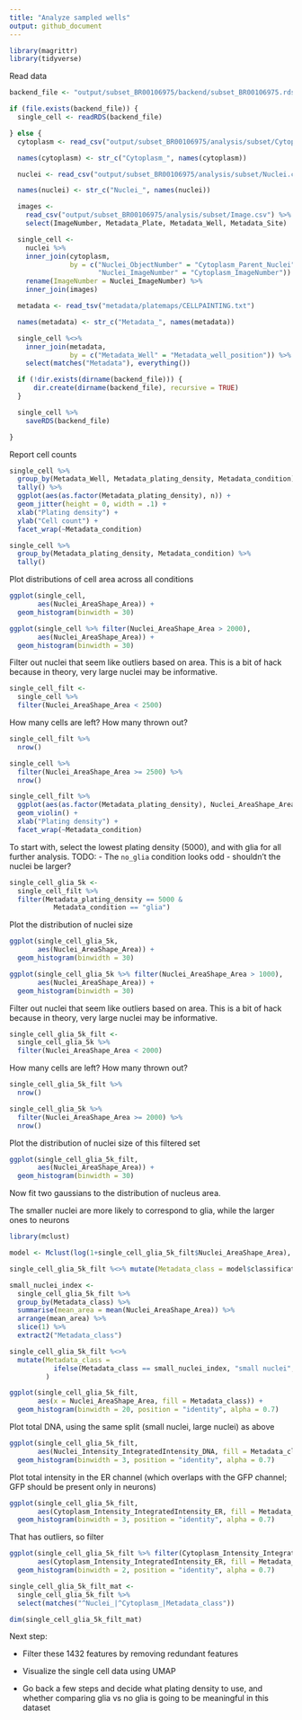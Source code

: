 ```yaml
---
title: "Analyze sampled wells"
output: github_document
---
```


```r
library(magrittr)
library(tidyverse)
```

Read data

```r

backend_file <- "output/subset_BR00106975/backend/subset_BR00106975.rds"

if (file.exists(backend_file)) {
  single_cell <- readRDS(backend_file)

} else {
  cytoplasm <- read_csv("output/subset_BR00106975/analysis/subset/Cytoplasm.csv")

  names(cytoplasm) <- str_c("Cytoplasm_", names(cytoplasm))

  nuclei <- read_csv("output/subset_BR00106975/analysis/subset/Nuclei.csv")

  names(nuclei) <- str_c("Nuclei_", names(nuclei))

  images <-
    read_csv("output/subset_BR00106975/analysis/subset/Image.csv") %>%
    select(ImageNumber, Metadata_Plate, Metadata_Well, Metadata_Site)

  single_cell <-
    nuclei %>%
    inner_join(cytoplasm,
               by = c("Nuclei_ObjectNumber" = "Cytoplasm_Parent_Nuclei",
                      "Nuclei_ImageNumber" = "Cytoplasm_ImageNumber")) %>%
    rename(ImageNumber = Nuclei_ImageNumber) %>%
    inner_join(images)

  metadata <- read_tsv("metadata/platemaps/CELLPAINTING.txt")

  names(metadata) <- str_c("Metadata_", names(metadata))

  single_cell %<>%
    inner_join(metadata,
               by = c("Metadata_Well" = "Metadata_well_position")) %>%
    select(matches("Metadata"), everything())

  if (!dir.exists(dirname(backend_file))) {
      dir.create(dirname(backend_file), recursive = TRUE)
  }

  single_cell %>%
    saveRDS(backend_file)

}

```

Report cell counts

```r
single_cell %>%
  group_by(Metadata_Well, Metadata_plating_density, Metadata_condition) %>%
  tally() %>%
  ggplot(aes(as.factor(Metadata_plating_density), n)) +
  geom_jitter(height = 0, width = .1) +
  xlab("Plating density") +
  ylab("Cell count") +
  facet_wrap(~Metadata_condition)

single_cell %>%
  group_by(Metadata_plating_density, Metadata_condition) %>%
  tally()
```
Plot distributions of cell area across all conditions

```r
ggplot(single_cell,
       aes(Nuclei_AreaShape_Area)) +
  geom_histogram(binwidth = 30)

ggplot(single_cell %>% filter(Nuclei_AreaShape_Area > 2000),
       aes(Nuclei_AreaShape_Area)) +
  geom_histogram(binwidth = 30)
```
Filter out nuclei that seem like outliers based on area.
This is a bit of hack because in theory, very large nuclei may be informative.

```r
single_cell_filt <-
  single_cell %>%
  filter(Nuclei_AreaShape_Area < 2500)
```

How many cells are left? How many thrown out?

```r
single_cell_filt %>%
  nrow()

single_cell %>%
  filter(Nuclei_AreaShape_Area >= 2500) %>%
  nrow()
```

```r
single_cell_filt %>%
  ggplot(aes(as.factor(Metadata_plating_density), Nuclei_AreaShape_Area)) +
  geom_violin() +
  xlab("Plating density") +
  facet_wrap(~Metadata_condition)
```


To start with, select the lowest plating density (5000), and with glia for all further analysis.
TODO:
- The `no_glia` condition looks odd - shouldn't the nuclei be larger?

```r
single_cell_glia_5k <-
  single_cell_filt %>%
  filter(Metadata_plating_density == 5000 &
           Metadata_condition == "glia")

```

Plot the distribution of nuclei size

```r
ggplot(single_cell_glia_5k,
       aes(Nuclei_AreaShape_Area)) +
  geom_histogram(binwidth = 30)

ggplot(single_cell_glia_5k %>% filter(Nuclei_AreaShape_Area > 1000),
       aes(Nuclei_AreaShape_Area)) +
  geom_histogram(binwidth = 30)
```

Filter out nuclei that seem like outliers based on area.
This is a bit of hack because in theory, very large nuclei may be informative.

```r
single_cell_glia_5k_filt <-
  single_cell_glia_5k %>%
  filter(Nuclei_AreaShape_Area < 2000)
```

How many cells are left? How many thrown out?

```r
single_cell_glia_5k_filt %>%
  nrow()

single_cell_glia_5k %>%
  filter(Nuclei_AreaShape_Area >= 2000) %>%
  nrow()
```

Plot the distribution of nuclei size of this filtered set

```r
ggplot(single_cell_glia_5k_filt,
       aes(Nuclei_AreaShape_Area)) +
  geom_histogram(binwidth = 30)
```

Now fit two gaussians to the distribution of nucleus area.

The smaller nuclei are more likely to correspond to glia, while the larger ones to neurons

```r
library(mclust)

model <- Mclust(log(1+single_cell_glia_5k_filt$Nuclei_AreaShape_Area), G=2, model="V")

single_cell_glia_5k_filt %<>% mutate(Metadata_class = model$classification)

small_nuclei_index <-
  single_cell_glia_5k_filt %>%
  group_by(Metadata_class) %>%
  summarise(mean_area = mean(Nuclei_AreaShape_Area)) %>%
  arrange(mean_area) %>%
  slice(1) %>%
  extract2("Metadata_class")

single_cell_glia_5k_filt %<>%
  mutate(Metadata_class =
           ifelse(Metadata_class == small_nuclei_index, "small nuclei", "large nuclei")
         )

```


```r
ggplot(single_cell_glia_5k_filt,
       aes(x = Nuclei_AreaShape_Area, fill = Metadata_class)) +
  geom_histogram(binwidth = 20, position = "identity", alpha = 0.7)
```

Plot total DNA, using the same split (small nuclei, large nuclei) as above

```r
ggplot(single_cell_glia_5k_filt,
       aes(Nuclei_Intensity_IntegratedIntensity_DNA, fill = Metadata_class)) +
  geom_histogram(binwidth = 3, position = "identity", alpha = 0.7)
```

Plot total intensity in the ER channel (which overlaps with the GFP channel; GFP should be present only in neurons)

```r
ggplot(single_cell_glia_5k_filt,
       aes(Cytoplasm_Intensity_IntegratedIntensity_ER, fill = Metadata_class)) +
  geom_histogram(binwidth = 3, position = "identity", alpha = 0.7)
```
That has outliers, so filter

```r
ggplot(single_cell_glia_5k_filt %>% filter(Cytoplasm_Intensity_IntegratedIntensity_ER < 350),
       aes(Cytoplasm_Intensity_IntegratedIntensity_ER, fill = Metadata_class)) +
  geom_histogram(binwidth = 2, position = "identity", alpha = 0.7)

```


```r
single_cell_glia_5k_filt_mat <-
  single_cell_glia_5k_filt %>%
  select(matches("^Nuclei_|^Cytoplasm_|Metadata_class"))

dim(single_cell_glia_5k_filt_mat)
```

Next step:

- Filter these 1432 features by removing redundant features

- Visualize the single cell data using UMAP

- Go back a few steps and decide what plating density to use, and whether comparing glia vs no glia is going to be meaningful in this dataset
